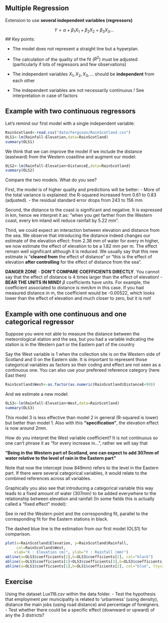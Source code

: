 ## Multiple Regression

Extension to use **several independent variables (regressors)**

$$Y = \alpha + \beta_1 X_1 + \beta_2 X_2 + \beta_3 X_3 ...$$ \## Key points:

-   The model does not represent a straight line but a hyperplan.

-   The calculation of the quality of the fit ($R^2$) must be adjusted (particularly if lots of regressors and few observations)

-   The independent variables $X_1,X_2, X_3,…$ should be **independent** from each other

-   The independent variables are not necessarily continuous ! See interpretation in case of factors

## Example with two continuous regressors

Let's remind our first model with a single independent variable:

```r
RainScotland<-read.csv("data/Ferguson/RainScotland.csv")
OLS1<-lm(Rainfall~Elevation,data=RainScotland)
summary(OLS1)
```

We think that we can improve the model if we include the distance (eastward) from the Western coastline and augment our model:

```r
OLS2<-lm(Rainfall~Elevation+DistanceE,data=RainScotland)
summary(OLS2)
```

Compare the two models. What do you see?

First, the model is of higher quality and predictions will be better: - More of the total variance is explained: the R-squared increased from 0.61 to 0.83 (adjusted). - the residual standard error drops from 243 to 156 mm

Second, the distance to the coast is significant and negative. It is expressed in km, hence we interpret it as: "when you get farther from the Western coast, every km inland will reduce rainfall by 5.22 mm".

Third, we could expect an interaction between elevation and distance from the sea. We observe that introducing the distance indeed changes our estimate of the elevation effect: from 2.38 mm of water for every m higher, we now estimate the effect of elevation to be a 1.82 mm per m. The effect remain well significant although it is reduced. We usually say that this new estimate is "**cleared from** the effect of distance" or "this is the effect of elevation **after controlling** for the effect of distance from the sea".

**DANGER ZONE** - **DON'T COMPARE COEFFICIENTS DIRECTLY**. You cannot say that the effect of distance is 4 times larger than the effect of elevation! - **BEAR THE UNITS IN MIND!** $\beta$ coefficients have units. For example, the coefficient associated to distance is mm/km in this case. If you had measured distance in m, the coefficient would be -0.00522, which looks lower than the effect of elevation and much closer to zero, but it is not!

## Example with one continuous and one categorical regressor

Suppose you were not able to measure the distance between the meteorological station and the sea, but you had a variable indicating the station is in the Western part or the Eastern part of the country

Say the West variable is 1 when the collection site is on the Western side of Scotland and 0 on the Eastern side. It is important to represent those categorical variables as factors so their coding and effect are not seen as a continuous one. You can also use your prefereed reference category (here East then)

```r
RainScotland$West<-as.factor(as.numeric(RainScotland$DistanceE<90))
```

And we estimate a new model:

```r
OLS3<-lm(Rainfall~Elevation+West,data=RainScotland)
summary(OLS3)
```

This model 3 is less effective than model 2 in general (R-squared is lower) but better than model 1. Also with this **"specification"**, the elevation effect is now around 2mm.

How do you interpret the West variable coefficient? It is not continuous so one can't phrase it as "for every increase in...", rather we will say that

**"Being in the Western part of Scotland, one can expect to add 307mm of water relative to the level of rain in the Eastern part"**

Note that now the intercept (now 849mm) refers to the level in the Eastern part. If there were several categorical variables, it would relate to the combined references across all variables.

Graphically you also see that introducing a categorical variable this way leads to a fixed amount of water (307mm) to be added everywhere to the relationship between elevation and rainfall (In some fields this is actually called a "fixed effect" model):

See in red the Western point and the corresponding fit, parallel to the corresponding fit for the Eastern stations in black.

The dashed blue line is the estimation from our first model (OLS1) for comparison.

```r
plot(x=RainScotland$Elevation, y=RainScotland$Rainfall,
     col=RainScotland$West,
    xlab="X : Elevation (m)", ylab="Y : Rainfall (mm)")
abline(a=OLS3$coefficients[1],b=OLS3$coefficients[2], col="black")
abline(a=OLS3$coefficients[1]+OLS3$coefficients[3],b=OLS3$coefficients[2], col="red")
abline(a=OLS1$coefficients[1],b=OLS1$coefficients[2], col="blue", lty=2)
```


## Exercise

Using the dataset Lux116.csv within the data folder.
- Test the hypothesis that employment per municipality is related to 'urbanness' (using density), distance the main jobs (using road distance) and percentage of foreigners.
- Test whether there could be a specific effect (downward or upward) of any the 3 districts?
